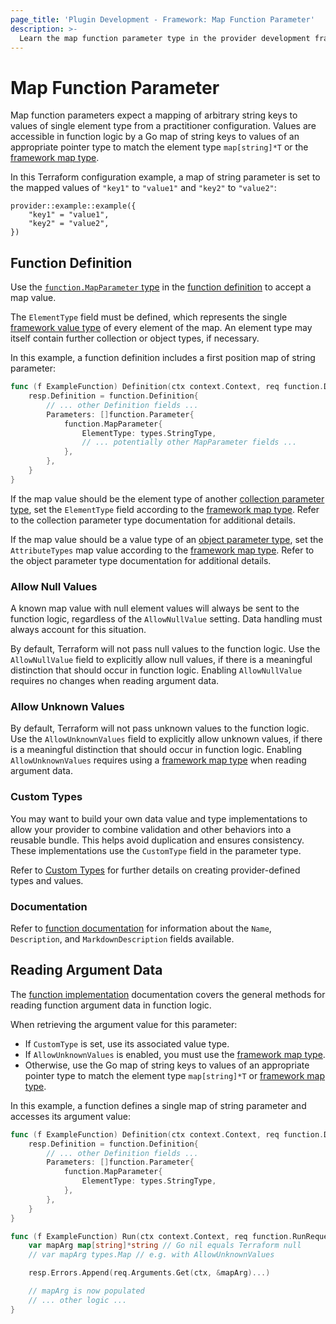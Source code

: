 ```yaml
---
page_title: 'Plugin Development - Framework: Map Function Parameter'
description: >-
  Learn the map function parameter type in the provider development framework.
---
```


# Map Function Parameter

Map function parameters expect a mapping of arbitrary string keys to values of single element type from a practitioner configuration. Values are accessible in function logic by a Go map of string keys to values of an appropriate pointer type to match the element type `map[string]*T` or the [framework map type](/terraform/plugin/framework/handling-data/types/map).

In this Terraform configuration example, a map of string parameter is set to the mapped values of `"key1"` to `"value1"` and `"key2"` to `"value2"`:

```hcl
provider::example::example({
    "key1" = "value1",
    "key2" = "value2",
})
```

## Function Definition

Use the [`function.MapParameter` type](https://pkg.go.dev/github.com/hashicorp/terraform-plugin-framework/function#MapParameter) in the [function definition](/terraform/plugin/framework/functions/implementation#definition-method) to accept a map value.

The `ElementType` field must be defined, which represents the single [framework value type](/terraform/plugin/framework/handling-data/types) of every element of the map. An element type may itself contain further collection or object types, if necessary.

In this example, a function definition includes a first position map of string parameter:

```go
func (f ExampleFunction) Definition(ctx context.Context, req function.DefinitionRequest, resp *function.DefinitionResponse) {
    resp.Definition = function.Definition{
        // ... other Definition fields ...
        Parameters: []function.Parameter{
            function.MapParameter{
                ElementType: types.StringType,
                // ... potentially other MapParameter fields ...
            },
        },
    }
}
```

If the map value should be the element type of another [collection parameter type](/terraform/plugin/framework/functions/parameters#collection-parameter-types), set the `ElementType` field according to the [framework map type](/terraform/plugin/framework/handling-data/types/map). Refer to the collection parameter type documentation for additional details.

If the map value should be a value type of an [object parameter type](/terraform/plugin/framework/functions/parameters#object-parameter-type), set the `AttributeTypes` map value according to the [framework map type](/terraform/plugin/framework/handling-data/types/map). Refer to the object parameter type documentation for additional details.

### Allow Null Values

<Highlight>

A known map value with null element values will always be sent to the function logic, regardless of the `AllowNullValue` setting. Data handling must always account for this situation.

</Highlight>

By default, Terraform will not pass null values to the function logic. Use the `AllowNullValue` field to explicitly allow null values, if there is a meaningful distinction that should occur in function logic. Enabling `AllowNullValue` requires no changes when reading argument data.

### Allow Unknown Values

By default, Terraform will not pass unknown values to the function logic. Use the `AllowUnknownValues` field to explicitly allow unknown values, if there is a meaningful distinction that should occur in function logic. Enabling `AllowUnknownValues` requires using a [framework map type](/terraform/plugin/framework/handling-data/types/map) when reading argument data.

### Custom Types

You may want to build your own data value and type implementations to allow your provider to combine validation and other behaviors into a reusable bundle. This helps avoid duplication and ensures consistency. These implementations use the `CustomType` field in the parameter type.

Refer to [Custom Types](/terraform/plugin/framework/handling-data/types/custom) for further details on creating provider-defined types and values.

### Documentation

Refer to [function documentation](/terraform/plugin/framework/functions/documentation) for information about the `Name`, `Description`, and `MarkdownDescription` fields available.

## Reading Argument Data

The [function implementation](/terraform/plugin/framework/functions/implementation) documentation covers the general methods for reading function argument data in function logic.

When retrieving the argument value for this parameter:

* If `CustomType` is set, use its associated value type.
* If `AllowUnknownValues` is enabled, you must use the [framework map type](/terraform/plugin/framework/handling-data/types/map).
* Otherwise, use the Go map of string keys to values of an appropriate pointer type to match the element type `map[string]*T` or [framework map type](/terraform/plugin/framework/handling-data/types/map).

In this example, a function defines a single map of string parameter and accesses its argument value:

```go
func (f ExampleFunction) Definition(ctx context.Context, req function.DefinitionRequest, resp *function.DefinitionResponse) {
    resp.Definition = function.Definition{
        // ... other Definition fields ...
        Parameters: []function.Parameter{
            function.MapParameter{
                ElementType: types.StringType,
            },
        },
    }
}

func (f ExampleFunction) Run(ctx context.Context, req function.RunRequest, resp *function.RunResponse) {
    var mapArg map[string]*string // Go nil equals Terraform null
    // var mapArg types.Map // e.g. with AllowUnknownValues

    resp.Errors.Append(req.Arguments.Get(ctx, &mapArg)...)

    // mapArg is now populated
    // ... other logic ...
}
```
